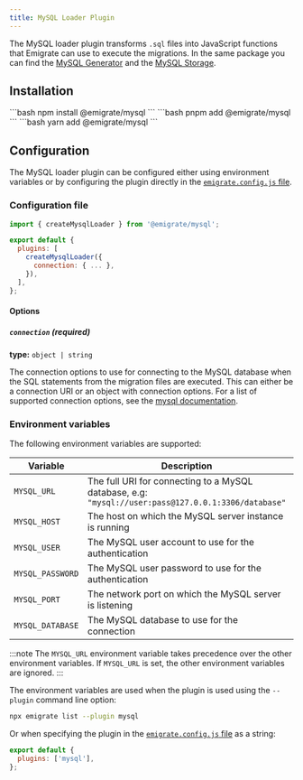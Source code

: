```yaml
---
title: MySQL Loader Plugin
---
```



The MySQL loader plugin transforms `.sql` files into JavaScript functions that Emigrate can use to execute the migrations. In the same package you can find the [MySQL Generator](../../generators/mysql/) and the [MySQL Storage](../../storage/mysql/).

## Installation

<Tabs>
  <TabItem label="npm">
    ```bash
    npm install @emigrate/mysql
    ```
  </TabItem>
  <TabItem label="pnpm">
    ```bash
    pnpm add @emigrate/mysql
    ```
  </TabItem>
  <TabItem label="yarn">
    ```bash
    yarn add @emigrate/mysql
    ```
  </TabItem>
</Tabs>

## Configuration

The MySQL loader plugin can be configured either using environment variables or by configuring the plugin directly in the [`emigrate.config.js` file](../../../reference/configuration/).

### Configuration file

```js title="emigrate.config.js" {1,4-8}
import { createMysqlLoader } from '@emigrate/mysql';

export default {
  plugins: [
    createMysqlLoader({
      connection: { ... },
    }),
  ],
};
```

#### Options

##### `connection` (required)

**type:** `object | string`

The connection options to use for connecting to the MySQL database when the SQL statements from the migration files are executed. This can either be a connection URI or an object with connection options.
For a list of supported connection options, see the [mysql documentation](https://github.com/mysqljs/mysql#connection-options).

### Environment variables

The following environment variables are supported:

| Variable         | Description                                                                                         | Default        |
| ---------------- | --------------------------------------------------------------------------------------------------- | -------------- |
| `MYSQL_URL`      | The full URI for connecting to a MySQL database, e.g: `"mysql://user:pass@127.0.0.1:3306/database"` |                |
| `MYSQL_HOST`     | The host on which the MySQL server instance is running                                              | `"localhost"`  |
| `MYSQL_USER`     | The MySQL user account to use for the authentication                                                |                |
| `MYSQL_PASSWORD` | The MySQL user password to use for the authentication                                               |                |
| `MYSQL_PORT`     | The network port on which the MySQL server is listening                                             | `3306`         |
| `MYSQL_DATABASE` | The MySQL database to use for the connection                                                        |                |

:::note
The `MYSQL_URL` environment variable takes precedence over the other environment variables. If `MYSQL_URL` is set, the other environment variables are ignored.
:::

The environment variables are used when the plugin is used using the `--plugin` command line option:

```bash
npx emigrate list --plugin mysql
```

Or when specifying the plugin in the [`emigrate.config.js` file](../../../reference/configuration) as a string:

```js title="emigrate.config.js" {2}
export default {
  plugins: ['mysql'],
};
```
